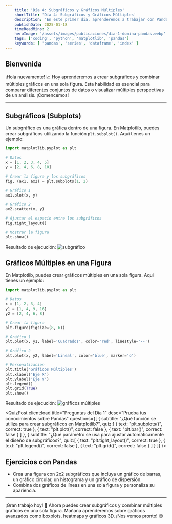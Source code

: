 ```yaml
---
    title: 'Día 4: Subgráficos y Gráficos Múltiples'
    shortTitle: 'Día 4: Subgráficos y Gráficos Múltiples'
    description: 'En este primer dia, aprenderemos a trabajar con Pandas, una poderosa biblioteca de Python para el manejo de datos. Descubrirás su potencia para manipular y analizar datos de manera eficiente.'
    publishDate: 2025-01-18
    timeReadMins: 2
    heroImage: '/assets/images/publicaciones/dia-1-domina-pandas.webp'
    tags: ['coding', 'python', 'matplotlib', 'pandas']
    keywords: [ 'pandas', 'series', 'dataframe', 'index' ]
---
```



## Bienvenida

¡Hola nuevamente! 📈 Hoy aprenderemos a crear subgráficos  y combinar múltiples gráficos en una sola figura. Esta habilidad es esencial para comparar diferentes conjuntos de datos o visualizar múltiples perspectivas de un análisis. ¡Comencemos!

<hr/>

## Subgráficos (Subplots)

Un subgráfico es una gráfica dentro de una figura. En Matplotlib, puedes crear subgráficos utilizando la función `plt.subplot()`. Aqui tienes un ejemplo:

```python
import matplotlib.pyplot as plt

# Datos
x = [1, 2, 3, 4, 5]
y = [2, 4, 6, 8, 10]

# Crear la figura y los subgráficos
fig, (ax1, ax2) = plt.subplots(1, 2)

# Gráfico 1
ax1.plot(x, y)

# Gráfico 2
ax2.scatter(x, y)

# Ajustar el espacio entre los subgráficos
fig.tight_layout()

# Mostrar la figura
plt.show()
```

Resultado de ejecución:
![subgráfico](/assets/images/publicaciones/recursos/domina-matplotlib/9.png)


## Gráficos Múltiples en una Figura

En Matplotlib, puedes crear gráficos múltiples en una sola figura. Aqui tienes un ejemplo:

```python
import matplotlib.pyplot as plt

# Datos
x = [1, 2, 3, 4]
y1 = [1, 4, 9, 16]
y2 = [2, 4, 6, 8]

# Crear la figura
plt.figure(figsize=(8, 6))

# Gráfico 1
plt.plot(x, y1, label='Cuadrados', color='red', linestyle='--')

# Gráfico 2
plt.plot(x, y2, label='Lineal', color='blue', marker='o')

# Personalización
plt.title('Gráficos Múltiples')
plt.xlabel('Eje X')
plt.ylabel('Eje Y')
plt.legend()
plt.grid(True)
plt.show()
```

Resultado de ejecución:
![gráficos múltiples](/assets/images/publicaciones/recursos/domina-matplotlib/10.png)



<QuizPost 
    client:load
    title="Preguntas del Día 1"
    desc="Prueba tus conocimientos sobre Pandas"
    questions={[
        {
            subtitle: "¿Qué función se utiliza para crear subgráficos en Matplotlib?",
            quiz:[
                {
                    text: "plt.subplots()",
                    correct: true
                },
                {
                    text: "plt.plot()",
                    correct: false
                },
                {
                    text: "plt.bar()",
                    correct: false
                }
            ]
            },
            {
            subtitle: "¿Qué parámetro se usa para ajustar automáticamente el diseño de subgráficos?",
            quiz:[
                {
                    text: "plt.tight_layout()",
                    correct: true
                },
                {
                    text: "plt.legend()",
                    correct: false
                },
                {
                    text: "plt.grid()",
                    correct: false
                }
            ]
            }
    ]} 
/> 


## Ejercicios con Pandas

- Crea una figura con 2x2 subgráficos que incluya un gráfico de barras, un gráfico circular, un histograma y un gráfico de dispersión.
- Combina dos gráficos de líneas en una sola figura y personaliza su apariencia.
     
<hr/>

¡Gran trabajo hoy! 🎉 Ahora puedes crear subgráficos y combinar múltiples gráficos en una sola figura. Mañana aprenderemos sobre gráficos avanzados  como boxplots, heatmaps y gráficos 3D. ¡Nos vemos pronto! 😊